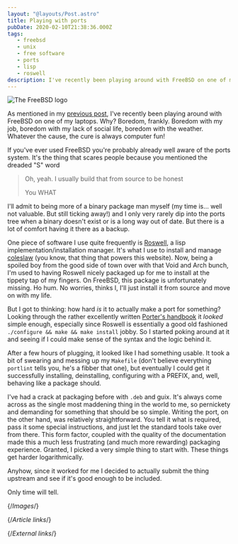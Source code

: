 ```yaml
---
layout: "@layouts/Post.astro"
title: Playing with ports
pubDate: 2020-02-10T21:38:36.000Z
tags:
   - freebsd
   - unix
   - free software
   - ports
   - lisp
   - roswell
description: I've recently been playing around with FreeBSD on one of my laptops. Why? Boredom, frankly.
---
```



![The FreeBSD logo][freebsd]

As mentioned in my [previous post][moving-to-freebsd], I've recently been playing around with FreeBSD on one of my laptops. Why? Boredom, frankly. Boredom with my job, boredom with my lack of social life, boredom with the weather. Whatever the cause, the cure is always computer fun!

If you've ever used FreeBSD you're probably already well aware of the ports system. It's the thing that scares people because you mentioned the dreaded "S" word

> Oh, yeah. I usually build that from source to be honest
>
> You WHAT

I'll admit to being more of a binary package man myself (my time is… well not valuable. But still ticking away!) and I only very rarely dip into the ports tree when a binary doesn't exist or is a long way out of date. But there is a lot of comfort having it there as a backup.

One piece of software I use quite frequently is [Roswell][roswell], a lisp implementation/installation manager. It's what I use to install and manage [coleslaw][coleslaw] (you know, that thing that powers this website). Now, being a spoiled boy from the good side of town over with that Void and Arch bunch, I'm used to having Roswell nicely packaged up for me to install at the tippety tap of my fingers. On FreeBSD, this package is unfortunately missing. Ho hum. No worries, thinks I, I'll just install it from source and move on with my life.

But I got to thinking: how hard _is_ it to actually make a port for something? Looking through the rather excellently written [Porter's handbook][porters-handbook] it _looked_ simple enough, especially since Roswell is essentially a good old fashioned `./configure && make && make install` jobby. So I started poking around at it and seeing if I could make sense of the syntax and the logic behind it.

After a few hours of plugging, it looked like I had something usable. It took a bit of swearing and messing up my `Makefile` (don't believe everything `portlint` tells you, he's a fibber that one), but eventually I could get it successfully installing, deinstalling, configuring with a PREFIX, and, well, behaving like a package should.

I've had a crack at packaging before with `.deb` and guix. It's always come across as the single most maddening thing in the world to me, so pernickety and demanding for something that should be so simple. Writing the port, on the other hand, was relatively straightforward. You tell it what is required, pass it some special instructions, and just let the standard tools take over from there. This form factor, coupled with the quality of the documentation made this a much less frustrating (and much more rewarding) packaging experience. Granted, I picked a very simple thing to start with. These things get harder logarithmically.

Anyhow, since it worked for me I decided to actually submit the thing upstream and see if it's good enough to be included.

Only time will tell.

<YouTube id="Z8alr_XJ0co" />

{/*Images*/}

[freebsd]: /images/freebsd-logo.webp

{/*Article links*/}

[moving-to-freebsd]: moving-to-freebsd

{/*External links*/}

[coleslaw]: https://github.com/coleslaw-org/coleslaw
[porters-handbook]: https://www.freebsd.org/doc/en_US.ISO8859-1/books/porters-handbook/
[roswell]: https://github.com/roswell/roswell
